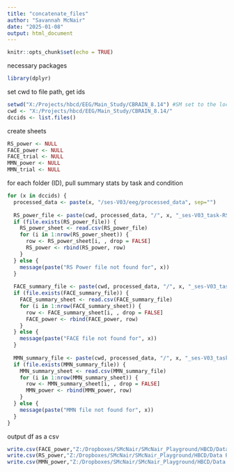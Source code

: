 ---
title: "concatenate_files"
author: "Savannah McNair"
date: "2025-01-08"
output: html_document
---

```{r setup, include=FALSE}
knitr::opts_chunk$set(echo = TRUE)
```

necessary packages
```{r}
library(dplyr)
```

set cwd to file path, get ids 
```{r}
setwd("X:/Projects/hbcd/EEG/Main_Study/CBRAIN_8.14") #SM set to the location you downloaded the EEG files to. If you are using a Windows computer, you will need to change the direction of the slashes from '\' to '/'
cwd <- "X:/Projects/hbcd/EEG/Main_Study/CBRAIN_8.14/"
dccids <- list.files()
```

create sheets
```{r}
RS_power <- NULL
FACE_power <- NULL
FACE_trial <- NULL
MMN_power <- NULL
MMN_trial <- NULL
```

for each folder (ID), pull summary stats by task and condition
```{r}
for (x in dccids) {
  processed_data <- paste(x, "/ses-V03/eeg/processed_data", sep="")
  
  RS_power_file <- paste(cwd, processed_data, "/", x, "_ses-V03_task-RS_Power-summaryStats.csv", sep="")
  if (file.exists(RS_power_file)) {
    RS_power_sheet <- read.csv(RS_power_file)
    for (i in 1:nrow(RS_power_sheet)) {
      row <- RS_power_sheet[i, , drop = FALSE]
      RS_power <- rbind(RS_power, row)
    }
  } else {
    message(paste("RS Power file not found for", x))
  }
  
  FACE_summary_file <- paste(cwd, processed_data, "/", x, "_ses-V03_task-FACE_ERP-summaryStats.csv", sep="")
  if (file.exists(FACE_summary_file)) {
    FACE_summary_sheet <- read.csv(FACE_summary_file)
    for (i in 1:nrow(FACE_summary_sheet)) {
      row <- FACE_summary_sheet[i, , drop = FALSE]
      FACE_power <- rbind(FACE_power, row)
    }
  } else {
    message(paste("FACE file not found for", x))
  }
  
  MMN_summary_file <- paste(cwd, processed_data, "/", x, "_ses-V03_task-MMN_ERP-summaryStats.csv", sep="")
  if (file.exists(MMN_summary_file)) {
    MMN_summary_sheet <- read.csv(MMN_summary_file)
    for (i in 1:nrow(MMN_summary_sheet)) {
      row <- MMN_summary_sheet[i, , drop = FALSE]
      MMN_power <- rbind(MMN_power, row)
    }
  } else {
    message(paste("MMN file not found for", x))
  }
}

```


output df as a csv
```{r}
write.csv(FACE_power,"Z:/Dropboxes/SMcNair/SMcNair_Playground/HBCD/Data Release/outputs_concatenate_files/FACE_power.csv")
write.csv(RS_power,"Z:/Dropboxes/SMcNair/SMcNair_Playground/HBCD/Data Release/outputs_concatenate_files/RS_power.csv")
write.csv(MMN_power,"Z:/Dropboxes/SMcNair/SMcNair_Playground/HBCD/Data Release/outputs_concatenate_files/MMN_power.csv")
```

